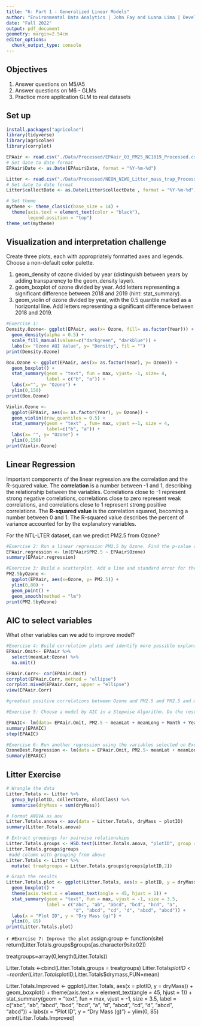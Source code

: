 ```yaml
---
title: "6: Part 1 - Generalized Linear Models"
author: "Environmental Data Analytics | John Fay and Luana Lima | Developed by Kateri Salk"
date: "Fall 2022"
output: pdf_document
geometry: margin=2.54cm
editor_options: 
  chunk_output_type: console
---
```


## Objectives
1. Answer questions on M5/A5
2. Answer questions on M6 - GLMs
3. Practice more application GLM to real datasets


## Set up
```r
install.packages("agricolae")
library(tidyverse)
library(agricolae)   
library(corrplot)

EPAair <- read.csv("./Data/Processed/EPAair_O3_PM25_NC1819_Processed.csv", stringsAsFactors = TRUE)
# Set date to date format
EPAair$Date <- as.Date(EPAair$Date, format = "%Y-%m-%d")

Litter <- read.csv("./Data/Processed/NEON_NIWO_Litter_mass_trap_Processed.csv", stringsAsFactors = TRUE)
# Set date to date format
Litter$collectDate <- as.Date(Litter$collectDate , format = "%Y-%m-%d")

# Set theme
mytheme <- theme_classic(base_size = 14) +
  theme(axis.text = element_text(color = "black"), 
        legend.position = "top")
theme_set(mytheme)

```



## Visualization and interpretation challenge

Create three plots, each with appropriately formatted axes and legends. Choose a non-default color palette.

1. geom_density of ozone divided by year (distinguish between years by adding transparency to the geom_density layer).
2. geom_boxplot of ozone divided by year. Add letters representing a significant difference between 2018 and 2019 (hint: stat_summary). 
3. geom_violin of ozone divided by year, with the 0.5 quantile marked as a horizontal line. Add letters representing a significant difference between 2018 and 2019. 

```r
#Exercise 1:
Density.Ozone<- ggplot(EPAair, aes(x= Ozone, fill= as.factor(Year))) + 
  geom_density(alpha = 0.5) + 
  scale_fill_manual(values=c("darkgreen", "darkblue")) +
  labs(x= "Ozone AQI Value", y= "Density", fil = "")
print(Density.Ozone)

Box.Ozone <- ggplot(EPAair, aes(x= as.factor(Year), y= Ozone)) +
  geom_boxplot() + 
  stat_summary(geom = "text", fun = max, vjust= -1, size= 4,
               label = c("b", "a")) +
  labs(x="", y= "Ozone") +
  ylim(0,150)
print(Box.Ozone)

Violin.Ozone <- 
  ggplot(EPAair, aes(x= as.factor(Year), y= Ozone)) +
  geom_violin(draw_quantiles = 0.5) +
  stat_summary(geom = "text" , fun= max, vjust =-1, size = 4,
               label=c("b", "a")) +
  labs(x= "", y= "Ozone") +
  ylim(0,150)
print(Violin.Ozone)

```

## Linear Regression

Important components of the linear regression are the correlation and the R-squared value. The **correlation** is a number between -1 and 1, describing the relationship between the variables. Correlations close to -1 represent strong negative correlations, correlations close to zero represent weak correlations, and correlations close to 1 represent strong positive correlations. The **R-squared value** is the correlation squared, becoming a number between 0 and 1. The R-squared value describes the percent of variance accounted for by the explanatory variables. 

For the NTL-LTER dataset, can we predict PM2.5 from Ozone?

```r

#Exercise 2: Run a linear regression PM2.5 by Ozone. Find the p-value and R-squared value. 
EPAair.regression <- lm(EPAair$PM2.5 ~ EPAair$Ozone)
summary(EPAair.regression)

#Exercise 3: Build a scatterplot. Add a line and standard error for the linear regression. Add the regression equation to the plot
PM2.5byOzone <- 
  ggplot(EPAair, aes(x=Ozone, y= PM2.5)) + 
  ylim(0,80) +
  geom_point() +
  geom_smooth(method = "lm")
print(PM2.5byOzone)

```


## AIC to select variables

What other variables can we add to improve model?

```r

#Exercise 4: Build correlation plots and identify more possible explanatory variables to add to the regression.
EPAair.Omit<- EPAair %>%
  select(meanLat:Ozone) %>%
  na.omit()

EPAair.Corr<- cor(EPAair.Omit)
corrplot(EPAair.Corr, method = "ellipse")
corrplot.mixed(EPAair.Corr, upper = "ellipse")
view(EPAair.Corr)

#greatest positive correlations between Ozone and PM2.5 and PM2.5 and meanLat.

#Exercise 5: Choose a model by AIC in a Stepwise Algorithm. Do the results from AIC match the variables you selected on Exercise 5?

EPAAIC<- lm(data= EPAair.Omit, PM2.5 ~ meanLat + meanLong + Month + Year + Ozone)
summary(EPAAIC)
step(EPAAIC)

#Exercise 6: Run another regression using the variables selected on Exercise 6. Compare r-squared value with the one from Exercise 5. 
OzoneBest.Regression <- lm(data = EPAair.Omit, PM2.5~ meanLat + meanLong + Month + Ozone)
summary(EPAAIC)
```



## Litter Exercise

```r
# Wrangle the data
Litter.Totals <- Litter %>%
  group_by(plotID, collectDate, nlcdClass) %>%
  summarise(dryMass = sum(dryMass))

# Format ANOVA as aov
Litter.Totals.anova <- aov(data = Litter.Totals, dryMass ~ plotID)
summary(Litter.Totals.anova)

# Extract groupings for pairwise relationships
Litter.Totals.groups <- HSD.test(Litter.Totals.anova, "plotID", group = TRUE)
Litter.Totals.groups$groups
 #add column with grouping from above
Litter.Totals <- Litter %>%
  mutate( treatgroups = Litter.Totals.groups$groups[plotID,2])

# Graph the results
Litter.Totals.plot <- ggplot(Litter.Totals, aes(x = plotID, y = dryMass)) +
  geom_boxplot() +
  theme(axis.text.x = element_text(angle = 45, hjust = 1)) +
  stat_summary(geom = "text", fun = max, vjust = -1, size = 3.5,
               label = c("abc", "ab", "abcd", "bcd", "bcd", "a", 
                         "d", "abcd", "cd", "d", "abcd", "abcd")) +
  labs(x = "Plot ID", y = "Dry Mass (g)") +
  ylim(0, 85)
print(Litter.Totals.plot)

```

```r
#Exercise 7: Improve the plot```
assign.group <- function(site)
  return(Litter.Totals.groups$groups[as.character9site02])

treatgroups=array(0,length(Litter.Totals))

Litter.Totals <-cbind(Litter.Totals,groups = treatgroups)
Litter.Totals$plotID <-
  reorder(Litter.Totals$plotID,Litter.Totals$drymass,FUN=mean)

Litter.Totals.Improved <- ggplot(Litter.Totals, aes(x = plotID, y = dryMass)) +
  geom_boxplot() +
  theme(axis.text.x = element_text(angle = 45, hjust = 1)) +
  stat_summary(geom = "text", fun = max, vjust = -1, size = 3.5,
               label = c("abc", "ab", "abcd", "bcd", "bcd", "a", 
                         "d", "abcd", "cd", "d", "abcd", "abcd")) +
  labs(x = "Plot ID", y = "Dry Mass (g)") +
  ylim(0, 85)
print(Litter.Totals.Improved)